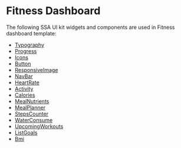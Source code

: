 

<Meta title="Templates/Fitness Dashboard/Documentation" />

# Fitness Dashboard

The following SSA UI kit widgets and components are used in Fitness dashboard template:
- [Typography](https://uikit.ssa.group/?path=/docs/@ssa-ui-kit/core_components-typography--docs)
- [Progress](https://uikit.ssa.group/?path=/docs/@ssa-ui-kit/core_components-progress--docs)
- [Icons](https://uikit.ssa.group/?path=/docs/@ssa-ui-kit/core_components-icons--docs)
- [Button](https://uikit.ssa.group/?path=/docs/@ssa-ui-kit/core_components-button--docs)
- [ResponsiveImage](https://uikit.ssa.group/?path=/docs/@ssa-ui-kit/core_utility-responsiveimage--docs)
- [NavBar](https://uikit.ssa.group/?path=/docs/@ssa-ui-kit/core_widgets-navbar--docs)
- [HeartRate](https://uikit.ssa.group/?path=/docs/@ssa-ui-kit/fitness_fitness-heartrate--docs)
- [Activity](https://uikit.ssa.group/?path=/docs/@ssa-ui-kit/fitness_fitness-activity--docs)
- [Calories](https://uikit.ssa.group/?path=/docs/@ssa-ui-kit/fitness_fitness-calories--docs)
- [MealNutrients](https://uikit.ssa.group/?path=/docs/@ssa-ui-kit/fitness_fitness-mealnutrients--docs)
- [MealPlanner](https://uikit.ssa.group/?path=/docs/@ssa-ui-kit/fitness_fitness-mealplanner--docs)
- [StepsCounter](https://uikit.ssa.group/?path=/docs/@ssa-ui-kit/fitness_fitness-stepscounter--docs)
- [WaterConsume](https://uikit.ssa.group/?path=/docs/@ssa-ui-kit/fitness_fitness-waterconsume--docs)
- [UpcomingWorkouts](https://uikit.ssa.group/?path=/docs/@ssa-ui-kit/fitness_fitness-upcomingworkouts--docs)
- [ListGoals](https://uikit.ssa.group/?path=/docs/@ssa-ui-kit/fitness_fitness-listgoals--docs)
- [Bmi](https://uikit.ssa.group/?path=/docs/@ssa-ui-kit/fitness_fitness-bmi--docs)
